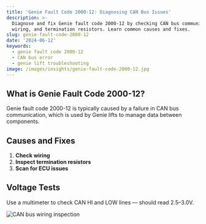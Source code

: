 ```yaml
---
title: 'Genie Fault Code 2000-12: Diagnosing CAN Bus Issues'
description: >-
  Diagnose and fix Genie fault code 2000-12 by checking CAN bus communication,
  wiring, and termination resistors. Learn common causes and fixes.
slug: genie-fault-code-2000-12
date: '2024-06-12'
keywords:
  - genie fault code 2000-12
  - CAN bus error
  - genie lift troubleshooting
image: /images/insights/genie-fault-code-2000-12.jpg
---
```



## What is Genie Fault Code 2000-12?

Genie fault code 2000-12 is typically caused by a failure in CAN bus communication, which is used by Genie lifts to manage data between components.

## Causes and Fixes

1. **Check wiring**
2. **Inspect termination resistors**
3. **Scan for ECU issues**

## Voltage Tests

Use a multimeter to check CAN HI and LOW lines — should read 2.5–3.0V.

![CAN bus wiring inspection](/images/insights/v2-jsisi-n99nj-1747329466436.jpg) 
